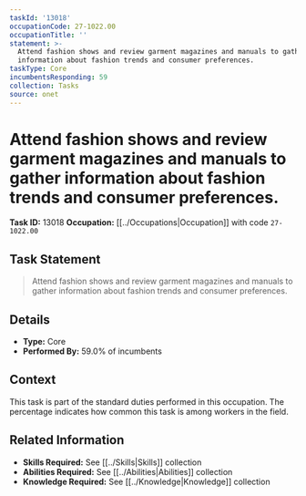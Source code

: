 ```yaml
---
taskId: '13018'
occupationCode: 27-1022.00
occupationTitle: ''
statement: >-
  Attend fashion shows and review garment magazines and manuals to gather
  information about fashion trends and consumer preferences.
taskType: Core
incumbentsResponding: 59
collection: Tasks
source: onet
---
```

# Attend fashion shows and review garment magazines and manuals to gather information about fashion trends and consumer preferences.

**Task ID:** 13018
**Occupation:** [[../Occupations|Occupation]] with code `27-1022.00`

## Task Statement

> Attend fashion shows and review garment magazines and manuals to gather information about fashion trends and consumer preferences.

## Details

- **Type:** Core
- **Performed By:** 59.0% of incumbents

## Context

This task is part of the standard duties performed in this occupation. The percentage indicates how common this task is among workers in the field.

## Related Information

- **Skills Required:** See [[../Skills|Skills]] collection
- **Abilities Required:** See [[../Abilities|Abilities]] collection
- **Knowledge Required:** See [[../Knowledge|Knowledge]] collection

